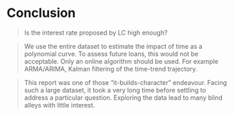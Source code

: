 # Conclusion

> Is the interest rate proposed by LC high enough?

> We use the entire dataset to estimate the impact of time  as a polynomial curve. To assess future loans, this would not be acceptable. Only an online algorithm should be used. For example ARMA/ARIMA, Kalman filtering of the time-trend trajectory. 

> This report was one of those "it-builds-character" endeavour. Facing such a large dataset, it took a very long time before settling to address a particular question. Exploring the data lead to many blind alleys with little interest.
